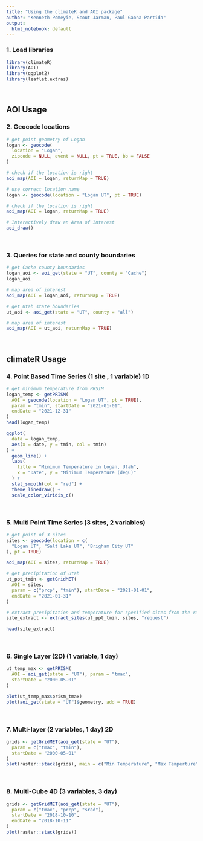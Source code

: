 ```yaml
---
title: "Using the climateR and AOI package"
author: "Kenneth Pomeyie, Scout Jarman, Paul Gaona-Partida"
output:
  html_notebook: default
---
```




### 1. Load libraries
```r
library(climateR)
library(AOI)
library(ggplot2)
library(leaflet.extras)
```

<br>

## AOI Usage
### 2. Geocode locations 
```r
# get point geometry of Logan
logan <- geocode(
  location = "Logan",
  zipcode = NULL, event = NULL, pt = TRUE, bb = FALSE
)
```


```r
# check if the location is right
aoi_map(AOI = logan, returnMap = TRUE)
```


```r
# use correct location name
logan <- geocode(location = "Logan UT", pt = TRUE)
```

```r
# check if the location is right
aoi_map(AOI = logan, returnMap = TRUE)
```


```r
# Interactively draw an Area of Interest
aoi_draw()
```


<br>

### 3. Queries for state and county boundaries
```r
# get Cache county boundaries
logan_aoi <- aoi_get(state = "UT", county = "Cache")
logan_aoi
```


```r
# map area of interest
aoi_map(AOI = logan_aoi, returnMap = TRUE)
```

```r
# get Utah state boundaries
ut_aoi <- aoi_get(state = "UT", county = "all")
```


```r
# map area of interest
aoi_map(AOI = ut_aoi, returnMap = TRUE)
```



<br>

## climateR Usage
### 4. Point Based Time Series (1 site , 1 variable) 1D
```r
# get minimum temperature from PRSIM
logan_temp <- getPRISM(
  AOI = geocode(location = "Logan UT", pt = TRUE),
  param = "tmin", startDate = "2021-01-01",
  endDate = "2021-12-31"
)
head(logan_temp)
```

```r
ggplot(
  data = logan_temp,
  aes(x = date, y = tmin, col = tmin)
) +
  geom_line() +
  labs(
    title = "Minimum Temperature in Logan, Utah",
    x = "Date", y = "Minimum Temperature (degC)"
  ) +
  stat_smooth(col = "red") +
  theme_linedraw() +
  scale_color_viridis_c()
```


<br>

### 5. Multi Point Time Series (3 sites, 2 variables)
```r
# get point of 3 sites
sites <- geocode(location = c(
  "Logan UT", "Salt Lake UT", "Brigham City UT"
), pt = TRUE)

aoi_map(AOI = sites, returnMap = TRUE)
```

```r
# get precipitation of Utah
ut_ppt_tmin <- getGridMET(
  AOI = sites,
  param = c("prcp", "tmin"), startDate = "2021-01-01",
  endDate = "2021-01-31"
)
```

```r
# extract precipitation and temperature for specified sites from the raster stack
site_extract <- extract_sites(ut_ppt_tmin, sites, "request")

head(site_extract)
```

<br>

### 6. Single Layer (2D) (1 variable, 1 day)
```r
ut_temp_max <- getPRISM(
  AOI = aoi_get(state = "UT"), param = "tmax",
  startDate = "2000-05-01"
)

plot(ut_temp_max$prism_tmax)
plot(aoi_get(state = "UT")$geometry, add = TRUE)
```
<br>

### 7. Multi-layer (2 variables, 1 day) 2D
```r
grids <- getGridMET(aoi_get(state = "UT"),
  param = c("tmax", "tmin"),
  startDate = "2000-05-01"
)
plot(raster::stack(grids), main = c("Min Temperature", "Max Temperture"))
```

<br>

### 8. Multi-Cube 4D (3 variables, 3 day)
```r
grids <- getGridMET(aoi_get(state = "UT"),
  param = c("tmax", "prcp", "srad"),
  startDate = "2018-10-10",
  endDate = "2018-10-11"
)
plot(raster::stack(grids))
```
